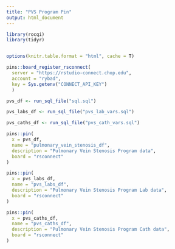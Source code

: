 ```yaml
---
title: "PVS Program Pin"
output: html_document
---
```



```r

library(rocqi)
library(tidyr)


options(knitr.table.format = "html", cache = T) 
```

```r
pins::board_register_rsconnect(
  server = "https://rstudio-connect.chop.edu",
  account = "rybad",
  key = Sys.getenv("CONNECT_API_KEY")
  )
```

```r
pvs_df <- run_sql_file("sql.sql")

pvs_labs_df <- run_sql_file("pvs_lab_vars.sql")

pvs_caths_df <- run_sql_file("pvs_cath_vars.sql")

```


```r

pins::pin(
  x = pvs_df,
  name = "pulmonary_vein_stenosis_df",
  description = "Pulmonary Vein Stenosis Program data",
  board = "rsconnect"
)

pins::pin(
  x = pvs_labs_df,
  name = "pvs_labs_df",
  description = "Pulmonary Vein Stenosis Program Lab data",
  board = "rsconnect"
)

pins::pin(
  x = pvs_caths_df,
  name = "pvs_caths_df",
  description = "Pulmonary Vein Stenosis Program Cath data",
  board = "rsconnect"
)


```








